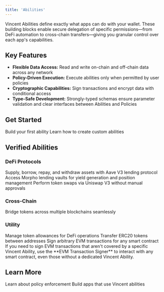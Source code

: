 ```yaml
---
title: 'Abilities'
---
```


Vincent Abilities define exactly what apps can do with your wallet. These building blocks enable secure delegation of specific permissions—from DeFi automation to cross-chain transfers—giving you granular control over each app's capabilities.

## Key Features

- **Flexible Data Access:** Read and write on-chain and off-chain data across any network
- **Policy-Driven Execution:** Execute abilities only when permitted by user policies
- **Cryptographic Capabilities:** Sign transactions and encrypt data with conditional access
- **Type-Safe Development:** Strongly-typed schemas ensure parameter validation and clear interfaces between Abilities and Policies

## Get Started

<Columns cols={2}>
  <Card title="Quick Start" icon="rocket" href="/ability/quickstart" color="#FF4205">
    Build your first ability
  </Card>
  <Card title="Explaining Abilities" icon="hammer" href="/ability/explaining-abilities" color="#FF4205">
    Learn how to create custom abilities
  </Card>
</Columns>

## Verified Abilities

### DeFi Protocols

<Columns cols={3}>
  <Card title="Aave" icon="percent" href="/ability/official-abilities/aave" color="#FF4205">
    Supply, borrow, repay, and withdraw assets with Aave V3 lending protocol
  </Card>
  <Card title="Morpho" icon="coins" href="/ability/official-abilities/morpho" color="#FF4205">
    Access Morpho lending vaults for yield generation and position management
  </Card>
  <Card title="Uniswap Swap" icon="shuffle" href="/ability/official-abilities/uniswap-swap" color="#FF4205">
    Perform token swaps via Uniswap V3 without manual approvals
  </Card>
</Columns>

### Cross-Chain

<Columns cols={2}>
  <Card title="deBridge" icon="link" href="/ability/official-abilities/debridge" color="#FF4205">
    Bridge tokens across multiple blockchains seamlessly
  </Card>
</Columns>

### Utility

<Columns cols={3}>
  <Card title="ERC20 Approval" icon="check" href="/ability/official-abilities/erc20-approval" color="#FF4205">
    Manage token allowances for DeFi operations
  </Card>
  <Card title="ERC20 Transfer" icon="arrow-right" href="/ability/official-abilities/erc20-transfer" color="#FF4205">
    Transfer ERC20 tokens between addresses
  </Card>
  <Card title="EVM Transaction Signer" icon="pen" href="/ability/official-abilities/evm-transaction-signer" color="#FF4205">
    Sign arbitrary EVM transactions for any smart contract
  </Card>
</Columns>

<Note>
If you need to sign EVM transactions that aren't covered by a specific Vincent Ability, use the **EVM Transaction Signer** to interact with any smart contract, even those without a dedicated Vincent Ability.
</Note>

## Learn More

<Columns cols={2}>
  <Card title="Policies" icon="shield-check" href="/concepts/policies/about" color="#FF4205">
    Learn about policy enforcement
  </Card>
  <Card title="Apps" icon="cube" href="/concepts/apps/about" color="#FF4205">
    Build apps that use Vincent abilities
  </Card>
</Columns>